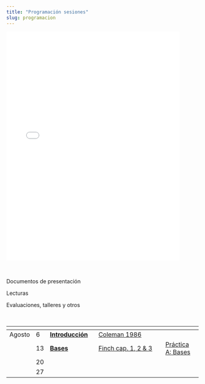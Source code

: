 ```yaml
---
title: "Programación sesiones"
slug: programacion
---
```



<embed src="/programa/multinivel2019prog_sesiones.pdf" type="application/pdf" width="90%" height="600px" />
 
<br>

<i class="fas fa-chalkboard-teacher"></i> Documentos de presentación

<i class="fas fa-book-reader"></i> Lecturas

<i class="fas fa-user-edit"></i> Evaluaciones, talleres y otros

<br>

| | | <i class="fas fa-chalkboard-teacher"></i> |<i class="fas fa-book-reader"></i> | <i class="fas fa-user-edit"></i> |
|----- | -- |-----------------|-------------------------- |-------------|
| Agosto | 6  | [**Introducción**](../docpres/01_intro/1mlmintro.html)   | [Coleman 1986](../readings/coleman1986.pdf)  | |
|        | 13 | [**Bases**](../docpres/02_bases/2mlmbases.html)   |  [Finch cap. 1, 2 & 3](../readings/finch_etal 2014cap123.pdf)    | [Práctica A: Bases](../practicas/a_introreg/a_introreg.html) |
|        | 20 |     |      |  |
|        | 27  |   |   |    |
